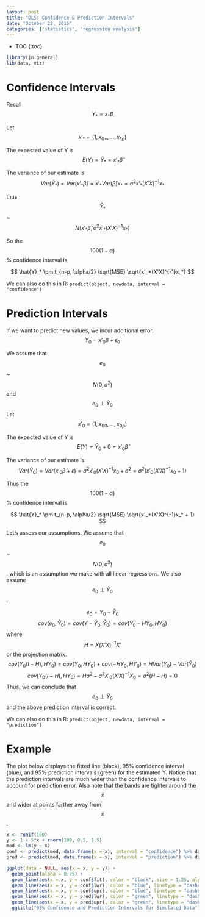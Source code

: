 ```yaml
---
layout: post
title: "OLS: Confidence & Prediction Intervals"
date: "October 23, 2015"
categories: ['statistics', 'regression analysis']
---
```


* TOC
{:toc}

```r
library(jn.general)
lib(data, viz)
```

# Confidence Intervals
Recall $$ Y_* = x_*\beta $$

Let $$ x'_* = (1, x_{0*}, ..., x_{*p}) $$ 

The expected value of Y is 
$$ E(Y) = \hat{Y}_* = x'_*\hat{\beta} $$

The variance of our estimate is
$$ Var(\hat{Y}_*) = Var(x'_*\hat{\beta}) = x'_*Var(\hat{\beta})x_* = \sigma^2x'_*(X'X)^{-1}x_* $$

thus $$ \hat{Y}_* $$ ~ $$ N(x'_*\hat{\beta}, \sigma^2x'_*(X'X)^{-1}x_*) $$

So the $$100(1-\alpha)$$% confidence interval is

$$ \hat{Y}_* \pm t_{n-p, \alpha/2} \sqrt{MSE} \sqrt{x'_*(X'X)^{-1}x_*} $$

We can also do this in R: `predict(object, newdata, interval = "confidence")`

# Prediction Intervals
If we want to predict new values, we incur additional error. 
$$ Y_0 = x'_0\beta + \epsilon_0 $$

We assume that $$ e_0 $$ ~ $$ N(0, \sigma^2) $$ and $$ e_0 \perp \hat{Y}_0 $$ 
Let $$ x'_0 = (1, x_{00}, ..., x_{0p}) $$

The expected value of Y is
$$ E(Y) = \hat{Y}_0 + 0 = x'_0\hat{\beta} $$

The variance of our estimate is
$$ Var(\hat{Y}_0) = Var(x'_0\hat{\beta} + \epsilon) = \sigma^2x'_0(X'X)^{-1}x_0 + \sigma^2 = \sigma^2 (x'_0(X'X)^{-1}x_0 + 1) $$

Thus the $$100(1-\alpha)$$% confidence interval is

$$ \hat{Y}_* \pm t_{n-p, \alpha/2} \sqrt{MSE} \sqrt{x'_*(X'X)^{-1}x_* + 1} $$


Let's assess our assumptions. We assume that $$ e_0 $$ ~ $$ N(0, \sigma^2) $$, which is an assumption we make with all linear regressions. We also assume $$ e_0 \perp \hat{Y}_0 $$. 

$$ e_0 = Y_0 - \hat{Y}_0 $$
$$ cov(e_0, \hat{Y}_0) = cov(Y - \hat{Y}_0, \hat{Y}_0) = cov(Y_0 - HY_0, HY_0) $$
where $$ H = X(X'X)^{-1}X' $$ or the projection matrix.
$$ cov(Y_0(I - H), HY_0) = cov(Y_0, HY_0) + cov(-HY_0, HY_0) = H Var(Y_0) - Var(\hat{Y}_0) $$ 
$$ cov(Y_0(I - H), HY_0) = H \sigma^2 - \sigma^2X'_0(X'X)^{-1}X_0 = \sigma^2 (H - H) = 0 $$
Thus, we can conclude that $$ e_0 \perp \hat{Y}_0 $$ and the above prediction interval is correct.

We can also do this in R: `predict(object, newdata, interval = "prediction")`

# Example
The plot below displays the fitted line (black), 95% confidence interval (blue), and 95% prediction intervals (green) for the estimated Y. Notice that the prediction intervals are much wider than the confidence intervals to account for prediction error. Also note that the bands are tighter around the $$\bar{x}$$ and wider at points farther away from $$\bar{x}$$. 

```r
x <- runif(100)
y <- 1 + 5*x + rnorm(100, 0.5, 1.5)
mod <- lm(y ~ x)
conf <- predict(mod, data.frame(x = x), interval = "confidence") %>% data.frame
pred <- predict(mod, data.frame(x = x), interval = "prediction") %>% data.frame

ggplot(data = NULL, aes(x = x, y = y)) + 
  geom_point(alpha = 0.75) + 
  geom_line(aes(x = x, y = conf$fit), color = "black", size = 1.25, alpha = 0.8) + 
  geom_line(aes(x = x, y = conf$lwr), color = "blue", linetype = "dashed", size = 1.25, alpha = 0.8) + 
  geom_line(aes(x = x, y = conf$upr), color = "blue", linetype = "dashed", size = 1.25, alpha = 0.8) + 
  geom_line(aes(x = x, y = pred$lwr), color = "green", linetype = "dashed", size = 1.25, alpha = 0.8) + 
  geom_line(aes(x = x, y = pred$upr), color = "green", linetype = "dashed", size = 1.25, alpha = 0.8) + 
  ggtitle("95% Confidence and Prediction Intervals for Simulated Data") + xlab("X") + ylab("Y")
```

